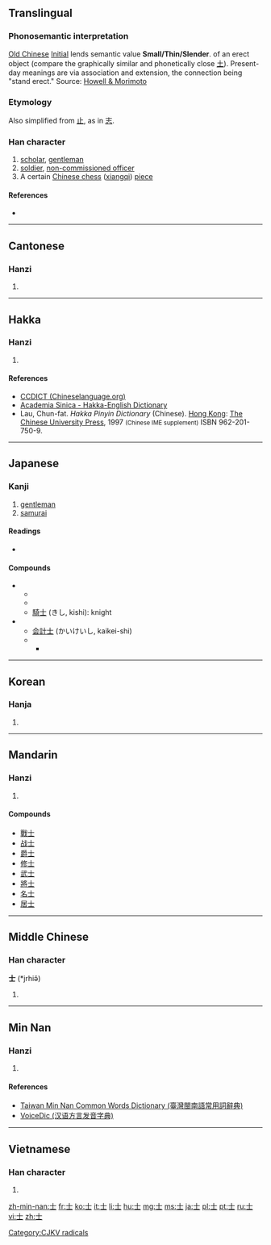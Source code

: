 {{also|土|±}}
==Translingual==
{{stroke order|strokes=3}}
{{stroke order|type=animate}}

===Phonosemantic interpretation===

[[w:Old_Chinese|Old Chinese]] [[w:Old_Chinese_phonology#Initials|Initial]] {{IPAchar|/*s-/}} lends semantic value '''Small/Thin/Slender'''.
{{liushu|p}} of an erect object (compare the graphically similar and phonetically close [[土]]). Present-day meanings are via association and extension, the connection being "stand erect."
Source: [http://www.kanjinetworks.com/eng/kanji-dictionary/online-kanji-etymology-dictionary.cfm?kanji_id=SAG20 Howell & Morimoto]

===Etymology===
Also simplified from [[止]], as in [[志]].

{{Han etyl}}

===Han character===
{{Han char|rn=33|rad=士|as=00|sn=3|four=4010<sub>0</sub>|canj=十一 (JM)|ids=⿱[[十]][[一]]}}

# [[scholar]], [[gentleman]]
# [[soldier]], [[non-commissioned officer]]
# A certain [[Chinese chess]] ([[xiangqi]]) [[piece]]

====References====
* {{Han ref|kx=0242.380|dkj=05638|dj=0482.380|hdz=10416.010|uh=58EB|ud=22763|bh=A468|bd=42088}}

----

==Cantonese==

===Hanzi===
{{yue-hanzi|jyut=|y=si6}}

# {{defn|lang=yue|sort=士00}}

----

==Hakka==

===Hanzi===
{{hak-hanzi|poj=sṳ|gd=se<sup>5</sup> [Meixian], sii<sup>6</sup> [Hailu], sii<sup>5</sup> [Kwangtung, Siyan], su<sup>3</sup> [Bao'an, Dongguan]|hpy=si4}}

# {{defn|lang=hak|sort=士00}}

====References====
*[http://www.chinalanguage.com/dictionaries/?mode=view&view=chardict&query=%E5%A3%AB CCDICT (Chineselanguage.org)]
*[http://minhakka.ling.sinica.edu.tw/bkg/hakyin/search.php?DETAIL=1&LIMIT=id=40741&dbname=su_tian_1&graph=2 Academia Sinica - Hakka-English Dictionary]
*Lau, Chun-fat. ''Hakka Pinyin Dictionary'' (Chinese). [[Hong Kong]]: [[w:Chinese University of Hong Kong|The Chinese University Press]], 1997 <small>(Chinese IME supplement)</small> ISBN 962-201-750-9.

----

==Japanese==

===Kanji===
{{ja-kanji|grade=4|rs=士00}}

# [[gentleman]]
# [[samurai]]

====Readings====
* {{ja-readings|on=[[し]] (shi), [[じ]] (ji)|kun=[[さむらい]] (samurai), [[つかさ]] (tsukasa)}}

====Compounds====
* {{sense|samurai}}
** {{term|武士||samurai|tr=[[bushi]]|lang=ja|sc=Jpan}}
** {{term|戦士||[[soldier]], [[warrior]]|tr=[[せんし]], [[senshi]]|lang=ja|sc=Jpan}}
** [[騎士]] (きし, kishi): knight
* {{sense|person who has a good social background}}
** [[会計士]] (かいけいし, kaikei-shi)
** {{term|博士||doctor (degree)|tr=hakase|lang=ja|sc=Jpan}}
*** {{term|博士論文||doctoral thesis|tr=hakase ronbun|lang=ja|sc=Jpan}}

----

==Korean==

===Hanja===
{{ko-hanja|hangeul=사|rv=sa|mr=sa}}

# {{defn|lang=ko|sort=士00}}

----

==Mandarin==

===Hanzi===
{{cmn-hanzi|pin=[[shì]] ([[shi4]])|wg=shih<sup>4</sup>}}

# {{defn|lang=cmn|sort=士00}}

====Compounds====
* [[戰士]]
* [[战士]]
* [[爵士]]
* [[修士]]
* [[武士]]
* [[將士]]
* [[名士]]
* [[居士]]

----

==Middle Chinese==

===Han character===
'''士''' (*jrhiə̌)<!--asterisk indicates that this character appears more than four times in the Tang Dynasty corpus of literature-->

# {{defn|lang=zhx-mid|sort=士00}}

----

==Min Nan==

===Hanzi===
{{nan-hanzi|poj=sū (su<sup>7</sup>|gd=sy<sup>4</sup>}}

# {{defn|lang=nan|sort=士00}}

====References====
*[http://twblg.dict.edu.tw/holodict_new/result_detail.jsp?n_no=193&curpage=1&sample=%E5%A3%AB&radiobutton=1&querytarget=1&limit=20&pagenum=2&rowcount=25 Taiwan Min Nan Common Words Dictionary (臺灣閩南語常用詞辭典)]
*[http://cn.voicedic.com/ VoiceDic (汉语方言发音字典)]

----

==Vietnamese==

===Han character===
{{vi-hantu|[[sĩ]], [[sãi]], [[sõi]], [[sỡi]]|rs=士00}}

# {{defn|lang=vi|sort=士00}}

[[Category:CJKV radicals]]

[[zh-min-nan:士]]
[[fr:士]]
[[ko:士]]
[[it:士]]
[[li:士]]
[[hu:士]]
[[mg:士]]
[[ms:士]]
[[ja:士]]
[[pl:士]]
[[pt:士]]
[[ru:士]]
[[vi:士]]
[[zh:士]]